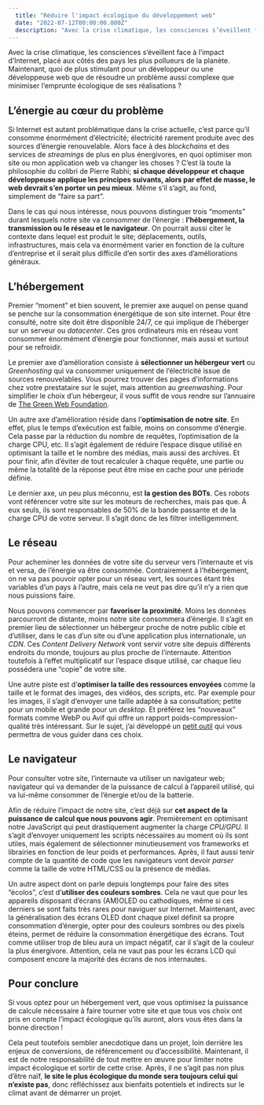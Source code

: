 ```yaml
---
  title: "Réduire l'impact écologique du développement web"
  date: "2022-07-12T00:00:00.000Z"
  description: "Avec la crise climatique, les consciences s’éveillent face à l’impact d’Internet, placé aux côtés des pays les plus pollueurs de la planète. Maintenant, quoi de plus stimulant pour un développeur ou une développeuse web que de résoudre un problème aussi complexe que minimiser l’emprunte écologique de ses réalisations ?"
---
```



Avec la crise climatique, les consciences s’éveillent face à l’impact d’Internet, placé aux côtés des pays les plus pollueurs de la planète. Maintenant, quoi de plus stimulant pour un développeur ou une développeuse web que de résoudre un problème aussi complexe que minimiser l’emprunte écologique de ses réalisations ?

## L’énergie au cœur du problème

Si Internet est autant problématique dans la crise actuelle, c’est parce qu’il consomme énormément d’électricité; électricité rarement produite avec des sources d’énergie renouvelable. Alors face à des *blockchains* et des services de *streamings* de plus en plus énergivores, en quoi optimiser mon site ou mon application web va changer les choses ? C’est là toute la philosophie du colibri de Pierre Rabhi; **si chaque développeur et chaque développeuse applique les principes suivants, alors par effet de masse, le web devrait s’en porter un peu mieux**. Même s’il s’agit, au fond, simplement de “faire sa part”.

Dans le cas qui nous intéresse, nous pouvons distinguer trois “moments” durant lesquels notre site va consommer de l’énergie : **l’hébergement, la transmission ou le réseau et le navigateur**. On pourrait aussi citer le contexte dans lequel est produit le site; déplacements, outils, infrastructures, mais cela va énormément varier en fonction de la culture d’entreprise et il serait plus difficile d’en sortir des axes d’améliorations généraux.

## L’hébergement

Premier “moment” et bien souvent, le premier axe auquel on pense quand se penche sur la consommation énergétique de son site internet. Pour être consulté, notre site doit être disponible 24/7, ce qui implique de l’héberger sur un serveur ou *datacenter*. Ces gros ordinateurs mis en réseau vont consommer énormément d’énergie pour fonctionner, mais aussi et surtout pour se refroidir.

Le premier axe d’amélioration consiste à **sélectionner un hébergeur vert** ou *Greenhosting* qui va consommer uniquement de l’électricité issue de sources renouvelables. Vous pourrez trouver des pages d’informations chez votre prestataire sur le sujet, mais attention au *greenwashing*. Pour simplifier le choix d’un hébergeur, il vous suffit de vous rendre sur l’annuaire de [The Green Web Foundation](https://www.thegreenwebfoundation.org/directory/).

Un autre axe d’amélioration réside dans l’**optimisation de notre site**. En effet, plus le temps d’exécution est faible, moins on consomme d’énergie. Cela passe par la réduction du nombre de requêtes, l’optimisation de la charge CPU, etc. Il s’agit également de réduire l’espace disque utilisé en optimisant la taille et le nombre des médias, mais aussi des archives. Et pour finir, afin d’éviter de tout recalculer à chaque requête, une partie ou même la totalité de la réponse peut être mise en cache pour une période définie.

Le dernier axe, un peu plus méconnu, est **la gestion des BOTs**. Ces robots vont référencer votre site sur les moteurs de recherches, mais pas que. À eux seuls, ils sont responsables de 50% de la bande passante et de la charge CPU de votre serveur. Il s’agit donc de les filtrer intelligemment.

## Le réseau

Pour acheminer les données de votre site du serveur vers l’internaute et vis et versa, de l’énergie va être consommée. Contrairement à l’hébergement, on ne va pas pouvoir opter pour un réseau vert, les sources étant très variables d’un pays à l’autre, mais cela ne veut pas dire qu’il n’y a rien que nous puissions faire.

Nous pouvons commencer par **favoriser la proximité**. Moins les données parcourront de distante, moins notre site consommera d’énergie. Il s’agit en premier lieu de sélectionner un hébergeur proche de notre public cible et d’utiliser, dans le cas d’un site ou d’une application plus internationale, un *CDN*. Ces *Content Delivery Network* vont servir votre site depuis différents endroits du monde, toujours au plus proche de l’internaute. Attention toutefois à l’effet multiplicatif sur l’espace disque utilisé, car chaque lieu possédera une “copie” de votre site.

Une autre piste est d’**optimiser la taille des ressources envoyées** comme la taille et le format des images, des vidéos, des scripts, etc. Par exemple pour les images, il s’agit d’envoyer une taille adaptée à sa consultation; petite pour un mobile et grande pour un *desktop*. Et préférez les “nouveaux” formats comme WebP ou Avif qui offre un rapport poids-compression-qualité très intéressant. Sur le sujet, j’ai développé un [petit outil](https://antistatique.github.io/images/) qui vous permettra de vous guider dans ces choix.

## Le navigateur

Pour consulter votre site, l’internaute va utiliser un navigateur web; navigateur qui va demander de la puissance de calcul à l’appareil utilisé, qui va lui-même consommer de l’énergie et/ou de la batterie.

Afin de réduire l’impact de notre site, c’est déjà sur **cet aspect de la puissance de calcul que nous pouvons agir**. Premièrement en optimisant notre JavaScript qui peut drastiquement augmenter la charge *CPU/GPU.* Il s’agit d’envoyer uniquement les scripts nécessaires au moment où ils sont utiles, mais également de sélectionner minutieusement vos frameworks et librairies en fonction de leur poids et performances. Après, il faut aussi tenir compte de la quantité de code que les navigateurs vont devoir *parser* comme la taille de votre HTML/CSS ou la présence de médias.

Un autre aspect dont on parle depuis longtemps pour faire des sites “écolos”, c’est d’**utiliser des couleurs sombres**. Cela ne vaut que pour les appareils disposant d’écrans (AM)OLED ou cathodiques, même si ces derniers se sont faits très rares pour naviguer sur Internet. Maintenant, avec la généralisation des écrans OLED dont chaque pixel définit sa propre consommation d’énergie, opter pour des couleurs sombres ou des pixels éteins, permet de réduire la consommation énergétique des écrans. Tout comme utiliser trop de bleu aura un impact négatif, car il s’agit de la couleur la plus énergivore. Attention, cela ne vaut pas pour les écrans LCD qui composent encore la majorité des écrans de nos internautes.

## Pour conclure

Si vous optez pour un hébergement vert, que vous optimisez la puissance de calcule nécessaire à faire tourner votre site et que tous vos choix ont pris en compte l’impact écologique qu’ils auront, alors vous êtes dans la bonne direction !

Cela peut toutefois sembler anecdotique dans un projet, loin derrière les enjeux de conversions, de référencement ou d’accessibilité. Maintenant, il est de notre responsabilité de tout mettre en œuvre pour limiter notre impact écologique et sortir de cette crise. Après, il ne s’agit pas non plus d’être naïf, **le site le plus écologique du monde sera toujours celui qui n’existe pas**, donc réfléchissez aux bienfaits potentiels et indirects sur le climat avant de démarrer un projet.

